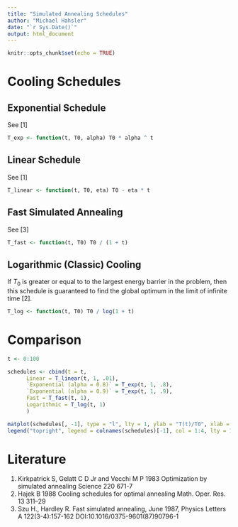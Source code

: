 ```yaml
---
title: "Simulated Annealing Schedules"
author: "Michael Hahsler"
date: "`r Sys.Date()`"
output: html_document
---
```


```r
knitr::opts_chunk$set(echo = TRUE)
```

# Cooling Schedules

## Exponential Schedule
See [1]
```r
T_exp <- function(t, T0, alpha) T0 * alpha ^ t 
```

## Linear Schedule
See [1]
```r
T_linear <- function(t, T0, eta) T0 - eta * t 
```


## Fast Simulated Annealing
See [3]
```r
T_fast <- function(t, T0) T0 / (1 + t) 
```

## Logarithmic (Classic) Cooling

If $T_0$ is greater or equal to to the largest energy barrier in the problem, then
this schedule is guaranteed to find the global optimum in the limit of infinite time [2].
```r
T_log <- function(t, T0) T0 / log(1 + t) 
```

# Comparison

```r
t <- 0:100

schedules <- cbind(t = t, 
      Linear = T_linear(t, 1, .01),
      `Exponential (alpha = 0.8)` = T_exp(t, 1, .8),
      `Exponential (alpha = 0.9)` = T_exp(t, 1, .9),
      Fast = T_fast(t, 1),
      Logarithmic = T_log(t, 1)
      )

matplot(schedules[, -1], type = "l", lty = 1, ylab = "T(t)/T0", xlab = "t")
legend("topright", legend = colnames(schedules)[-1], col = 1:4, lty = 1, bty = "n")
```

# Literature

1. Kirkpatrick S, Gelatt C D Jr and Vecchi M P 1983 Optimization by simulated annealing Science 220 671-7
2. Hajek B 1988 Cooling schedules for optimal annealing Math. Oper. Res. 13 311–29
3. Szu H., Hardley R. Fast simulated annealing, June 1987, Physics Letters A 122(3-4):157-162 DOI:10.1016/0375-9601(87)90796-1
